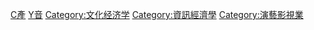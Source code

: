 {{Commonscat|Music industry}}
{{catmore|音樂產業}}

[[Category:音乐|C產]]
[[Category:媒体产业|Y音]]
[[Category:文化经济学|Category:文化经济学]]
[[Category:資訊經濟學|Category:資訊經濟學]]
[[Category:演藝影視業|Category:演藝影視業]]